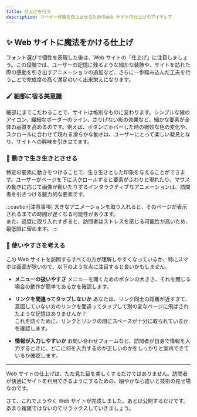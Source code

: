 ```yaml
---
title: 仕上げを行う
description: ユーザー体験を向上させるためのWeb サイトの仕上げのアイディア
---
```


## ✨ Web サイトに魔法をかける仕上げ

フォント選びで個性を表現した後は、Web サイトの「仕上げ」に注目しましょう。この段階では、ユーザーの記憶に残るような細かな装飾や、サイトを訪れた際の感動を引き出すアニメーションの追加など、さらに一歩踏み込んだ工夫を行うことで完成度の高く満足のいく出来栄えになります。

### 🖌️ 細部に宿る美意識

細部にまでこだわることで、サイトは格別なものに変わります。シンプルな線のアイコン、繊細なボーダーのライン、さりげない影の効果など、細かな要素が全体の品質を高めるのです。例えば、ボタンにホバーした時の微妙な色の変化や、スクロールに合わせて現れる滑らかな動きは、ユーザーにとって楽しい発見となり、サイトへの興味を引き立てます。

### 💫 動きで生き生きとさせる

特定の要素に動きをつけることで、生き生きとした印象を与えることができます。ユーザーがページを下にスクロールすると要素がふわりと現れたり、マウスの動きに応じて画像が動いたりするインタラクティブなアニメーションは、訪問者を引きつける魅力的な要素です。

:::caution[注意事項]
大きなアニメーションを取り入れると、そのページが表示されるまでの時間が遅くなる可能性があります。<br />
また、過度に取り入れすぎると、訪問者はストレスを感じる可能性が高いため、最低限に留めます。
:::

### 🎨 使いやすさを考える

この Web サイトを訪問するすべての方が理解しやすくなっているか、特にスマホは画面が狭いので、以下のような点に注目すると良いかもしません。<br />

- **メニューの扱いやすさ**
  メニューを開くためのボタンの大きさ、それを閉じる場合の動作が簡単であるかを確認します。

- **リンクを間違ってタップしないか**
  あなたは、リンク同士の距離が近すぎて、意図していない方のリンクを間違ってタップして別の変なページに飛ばされたような記憶はありませんか？<br />
  これを防ぐために、リンクとリンクの間にスペースが十分に取られているかを確認します。

- **情報が入力しやすいか**
  お問い合わせフォームなど、訪問者が自身で情報を入力するときに、どこに何を入力するのが正しいのかをしっかりと案内できているか確認します。

---

Web サイトの仕上げは、ただ見た目を美しくするだけではありません。訪問者が快適にサイトを利用できるようにするための、細やかな心遣いと技術の見せ場なのです。

さて、これでようやく Web サイトが完成しました。あとは公開するだけです。あまり複雑ではないのでリラックスしていきましょう。
